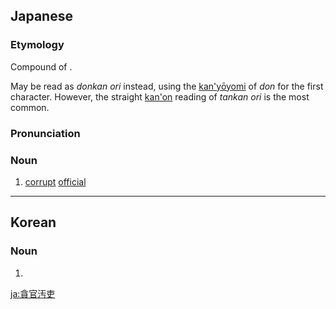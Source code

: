 {{also|貪官污吏|贪官污吏}}
==Japanese==
{{ja-kanjitab|yomi=o|たん|かん|お|り}}

===Etymology===
Compound of {{compound|lang=ja|sort=たんかんおり|貪官|tr1=tankan|t1=greedy official|汚吏|tr2=ori|t2=corrupt official}}.

May be read as ''donkan ori'' instead, using the [[慣用読み#Japanese|kan'yōyomi]] of ''don'' for the first character.  However, the straight [[漢音#Japanese|kan'on]] reading of ''tankan ori'' is the most common.

===Pronunciation===
{{ja-pron|yomi=kanon|たんかん おり}}

===Noun===
{{ja-noun|たんかん おり|どんかん おり}}

# [[corrupt]] [[official]]

----

==Korean==
{{ko-hanjatab}}

===Noun===
{{ko-noun|hj|hangeul=탐관오리}}

# {{hanja form of|탐관오리|[[corrupt]] [[official]]}}

[[ja:貪官汚吏]]